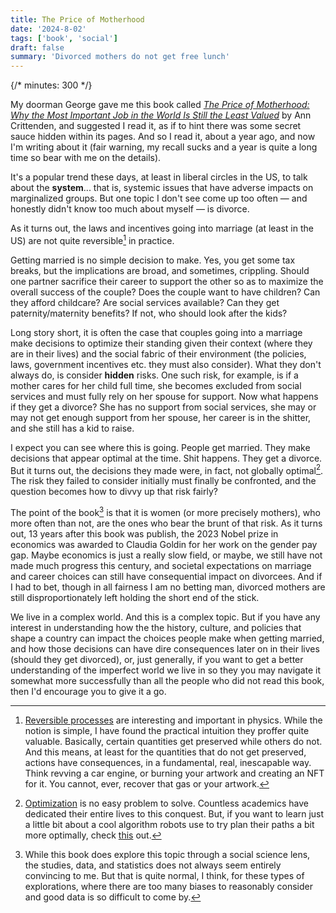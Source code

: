 ```yaml
---
title: The Price of Motherhood
date: '2024-8-02'
tags: ['book', 'social']
draft: false
summary: 'Divorced mothers do not get free lunch'
---
```


{/* minutes: 300 */}

My doorman George gave me this book called [_The Price of Motherhood: Why the Most Important Job in the World Is Still the Least Valued_](https://www.amazon.com/Price-Motherhood-Important-World-Valued/dp/0312655401)
by Ann Crittenden, and suggested I read it,
as if to hint there was some secret sauce hidden within its pages.
And so I read it, about a year ago, and now I'm writing about it
(fair warning, my recall sucks and a year is quite a long time so bear with me on the details).

It's a popular trend these days, at least in liberal circles in the US, to talk about the **system**... that is, systemic issues that have adverse impacts on marginalized groups.
But one topic I don't see come up too often — and honestly didn't know too much about myself — is divorce.

As it turns out, the laws and incentives going into marriage (at least in the US) are not quite reversible[^1] in practice.

Getting married is no simple decision to make.
Yes, you get some tax breaks,
but the implications are broad, and sometimes, crippling.
Should one partner sacrifice their career to support the other so as to maximize the overall success of the couple?
Does the couple want to have children?
Can they afford childcare? Are social services available? Can they get paternity/maternity benefits?
If not, who should look after the kids?

Long story short, it is often the case that couples going into a marriage make decisions to optimize
their standing given their context (where they are in their lives) and the social fabric of their environment (the policies, laws, government incentives etc. they must also consider).
What they don't always do, is consider __hidden__ risks.
One such risk, for example, is if a mother cares for her child full time,
she becomes excluded from social services and must fully rely on her spouse for support.
Now what happens if they get a divorce? She has no support from social services, she may or may not get enough support
from her spouse, her career is in the shitter, and she still has a kid to raise.

I expect you can see where this is going.
People get married. They make decisions that appear optimal at the time.
Shit happens. They get a divorce.
But it turns out, the decisions they made were, in fact, not globally optimal[^2].
The risk they failed to consider initially must finally be confronted, and the question becomes how to divvy up that risk fairly?

The point of the book[^3] is that it is women (or more precisely mothers), who more often than not, are the ones who bear the brunt of that risk.
As it turns out, 13 years after this book was publish, the 2023 Nobel prize in economics was awarded to Claudia Goldin for her work on the gender pay gap.
Maybe economics is just a really slow field, or maybe,
we still have not made much progress this century,
and societal expectations on marriage and career choices can still have consequential impact on divorcees.
And if I had to bet, though in all fairness I am no betting man, divorced mothers are still disproportionately left holding the short end of the stick.

We live in a complex world. And this is a complex topic. But if you have any interest in understanding how
the the history, culture, and policies that shape a country can impact the choices people make when getting married,
and how those decisions can have dire consequences later on in their lives (should they get divorced), or, just generally, if you want to
get a better understanding of the imperfect world we live in so they you may navigate it somewhat more successfully
than all the people who did not read this book, then I'd encourage you to give it a go.

[^1]: [Reversible processes](https://en.wikipedia.org/wiki/Reversibility) are interesting and important in physics.
While the notion is simple, I have found the practical intuition they proffer quite valuable.
Basically, certain quantities get preserved while others do not. And this means, at least for the quantities that
do not get preserved, actions have consequences, in a fundamental, real, inescapable way. Think revving a car engine, or burning
your artwork and creating an NFT for it. You cannot, ever, recover that gas or your artwork.
[^2]: [Optimization](https://en.wikipedia.org/wiki/Mathematical_optimization) is no easy problem to solve. Countless academics have dedicated their entire lives to this conquest.
But, if you want to learn just a little bit about a cool algorithm robots use to try plan their paths a bit more optimally,
check [this](https://en.wikipedia.org/wiki/A*_search_algorithm) out.
[^3]: While this book does explore this topic through a social science lens, the studies, data, and statistics does not always seem entirely convincing to me.
But that is quite normal, I think, for these types of explorations, where there are too many biases to reasonably consider and good data is so difficult to come by.